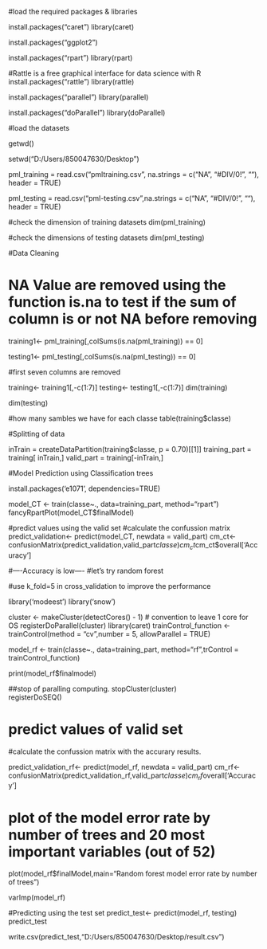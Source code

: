 
#load the required packages & libraries

install.packages("caret")
library(caret)

install.packages("ggplot2")

install.packages("rpart")
library(rpart)

#Rattle is a free graphical interface for data science with R
install.packages("rattle")
library(rattle)

install.packages("parallel")
library(parallel)

install.packages("doParallel")
library(doParallel)

#load the datasets

getwd()

setwd("D:/Users/850047630/Desktop")

pml_training = read.csv("pmltraining.csv",  na.strings = c("NA", "#DIV/0!", ""), header = TRUE)

pml_testing = read.csv("pml-testing.csv",na.strings = c("NA", "#DIV/0!", ""), header = TRUE)

#check the dimension of training datasets
dim(pml_training)

#check the dimensions of testing datasets
dim(pml_testing)

#Data Cleaning 

# NA Value are removed using the function is.na to test if the sum of column is or not NA before removing
training1<- pml_training[,colSums(is.na(pml_training)) == 0]

testing1<- pml_testing[,colSums(is.na(pml_testing)) == 0]

#first seven columns are removed

training<- training1[,-c(1:7)]
testing<- testing1[,-c(1:7)]
dim(training)

dim(testing)

#how many sambles we have for each classe
table(training$classe)

#Splitting of data


inTrain = createDataPartition(training$classe, p = 0.70)[[1]]
training_part = training[ inTrain,]
valid_part = training[-inTrain,]

#Model Prediction using Classification trees

install.packages('e1071', dependencies=TRUE)

model_CT <- train(classe~., data=training_part, method="rpart")
fancyRpartPlot(model_CT$finalModel)


#predict values using the valid set
#calculate the confussion matrix 
predict_validation<- predict(model_CT, newdata = valid_part)
cm_ct<-confusionMatrix(predict_validation,valid_part$classe)
cm_ct$cm_ct$overall['Accuracy']

#----Accuracy is low----
#let's try random forest

#use k_fold=5  in cross_validation to improve the performance


library('modeest')
library('snow')

cluster <- makeCluster(detectCores() - 1) # convention to leave 1 core for OS
registerDoParallel(cluster)
library(caret)
trainControl_function <-trainControl(method = "cv",number = 5, allowParallel = TRUE) 

model_rf <- train(classe~., data=training_part, method="rf",trControl = trainControl_function)

print(model_rf$finalmodel)

##stop of paralling computing.
stopCluster(cluster)  
registerDoSEQ()

# predict values of valid set
#calculate the confussion matrix with the accurary results.

predict_validation_rf<- predict(model_rf, newdata = valid_part)
cm_rf<-confusionMatrix(predict_validation_rf,valid_part$classe)
cm_rf$overall['Accuracy']

# plot of the model error rate by number of trees and 20 most important variables (out of 52)
plot(model_rf$finalModel,main="Random forest model error rate by number of trees")


varImp(model_rf)

#Predicting using the test set
predict_test<- predict(model_rf, testing)
predict_test

write.csv(predict_test,"D:/Users/850047630/Desktop/result.csv")

